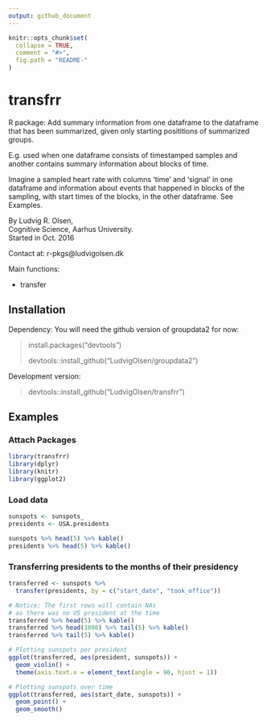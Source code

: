 ```yaml
---
output: github_document
---
```


<!-- README.md is generated from README.Rmd. Please edit that file -->

```r
knitr::opts_chunk$set(
  collapse = TRUE,
  comment = "#>",
  fig.path = "README-"
)
```

# transfrr

R package: Add summary information from one dataframe to the dataframe that has been summarized, given only starting posititions of summarized groups.  

E.g. used when one dataframe consists of timestamped samples and another contains summary information about blocks of time.  

Imagine a sampled heart rate with columns 'time' and 'signal' in one dataframe and information about events that happened in blocks of the sampling, with start times of the blocks, in the other dataframe. See Examples.

By Ludvig R. Olsen,  
Cognitive Science, Aarhus University.  
Started in Oct. 2016 

Contact at:
r-pkgs@ludvigolsen.dk

Main functions:   

* transfer

## Installation  

Dependency:
You will need the github version of groupdata2 for now:

> install.packages("devtools")  
>
> devtools::install_github("LudvigOlsen/groupdata2")  

Development version:  

> devtools::install_github("LudvigOlsen/transfrr")  




<!-- ## Functions   -->
<!-- ### transfer()   -->

## Examples

### Attach Packages
```r
library(transfrr)
library(dplyr)
library(knitr)
library(ggplot2)

```

### Load data

```r
sunspots <- sunspots_
presidents <- USA.presidents

sunspots %>% head(5) %>% kable()
presidents %>% head(5) %>% kable()

```

### Transferring presidents to the months of their presidency
```r
transferred <- sunspots %>% 
  transfer(presidents, by = c("start_date", "took_office"))
```

```r
# Notice: The first rows will contain NAs
# as there was no US president at the time
transferred %>% head(5) %>% kable()
transferred %>% head(1000) %>% tail(5) %>% kable()
transferred %>% tail(5) %>% kable()

```

```r
# Plotting sunspots per president
ggplot(transferred, aes(president, sunspots)) +
  geom_violin() +
  theme(axis.text.x = element_text(angle = 90, hjust = 1))
```

```r
# Plotting sunspots over time
ggplot(transferred, aes(start_date, sunspots)) +
  geom_point() +
  geom_smooth()


```


